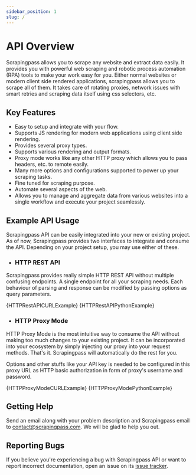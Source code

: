 ```yaml
---
sidebar_position: 1
slug: /
---
```



# API Overview

Scrapingpass allows you to scrape any website and extract data easily. It provides you with powerful web scraping and robotic process automation (RPA) tools to make your work easy for you. Either normal websites or modern client side rendered applications, scrapingpass allows you to scrape all of them. It takes care of rotating proxies, network issues with smart retries and scraping data itself using css selectors, etc.

## Key Features

- Easy to setup and integrate with your flow.
- Supports JS rendering for modern web applications using client side rendering.
- Provides several proxy types.
- Supports various rendering and output formats.
- Proxy mode works like any other HTTP proxy which allows you to pass headers, etc. to remote easily.
- Many more options and configurations supported to power up your scraping tasks.
- Fine tuned for scraping purpose.
- Automate several aspects of the web.
- Allows you to manage and aggregate data from various websites into a single workflow and execute your project seamlessly.

## Example API Usage

Scrapingpass API can be easily integrated into your new or existing project. As of now, Scrapingpass provides two interfaces to integrate and consume the API. Depending on your project setup, you may use either of these.

- ### HTTP REST API

Scrapingpass provides really simple HTTP REST API without multiple confusing endpoints. A single endpoint for all your scraping needs. Each behaviour of parsing and response can be modified by passing options as query parameters.

<Tabs>
    <TabItem value="curl" label="cURL" default>
        <CodeBlock className="language-shell">{HTTPRestAPICURLExample}</CodeBlock>
    </TabItem>
    <TabItem value="python" label="Python">
        <CodeBlock className="language-python">{HTTPRestAPIPythonExample}</CodeBlock>
    </TabItem>
</Tabs>

- ### HTTP Proxy Mode

HTTP Proxy Mode is the most intuitive way to consume the API without making too much changes to your existing project. It can be incorporated into your ecosystem by simply injecting our proxy into your request methods. That's it. Scrapingpass will automatically do the rest for you.

Options and other stuffs like your API key is needed to be configured in this proxy URL as HTTP basic authorization in form of proxy's username and password.

<Tabs>
    <TabItem value="curl" label="cURL" default>
        <CodeBlock className="language-shell">{HTTPProxyModeCURLExample}</CodeBlock>
    </TabItem>
    <TabItem value="python" label="Python">
        <CodeBlock className="language-python">{HTTPProxyModePythonExample}</CodeBlock>
    </TabItem>
</Tabs>

## Getting Help

Send an email along with your problem description and Scrapingpass email to contact@scrapingpass.com. We will be glad to help you out.

## Reporting Bugs

If you believe you're experiencing a bug with Scrapingpass API or want to report incorrect documentation, open an issue on its [issue tracker](https://github.com/surepassus/nocodepdf-documentation/issues).
